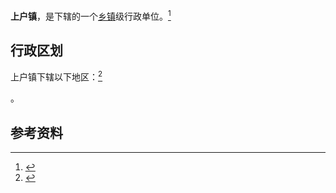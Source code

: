 {{中国乡级行政区|65/28/01/101/000}}

'''上户镇'''，是{{PRC admin/fullname|65/28/01/101/000|3}}下辖的一个[[乡镇|乡镇]]级行政单位。<ref>{{PRC admin/ref sgc|{{PRC admin/parent|65/28/01/101/000}}}}</ref>

== 行政区划 ==

上户镇下辖以下地区：<ref>{{PRC admin/ref sgc|65/28/01/101/000}}</ref>

{{PRC admin/children|65/28/01/101/000}}。

== 参考资料 ==

{{reflist}}

{{行政区划小作品}}
{{PRC admin/navcat|65/28/01/101/000}}